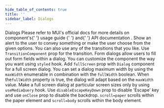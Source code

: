 ```yaml
---
hide_table_of_contents: true
title: ''
sidebar_label: Dialogs
---
```




<Grid container spacing={6}>
  <Grid item xs={12}>
    <Typography variant='h5'>Dialogs</Typography>
    <Typography variant='body2'>
      Please refer to MUI&#39;s official docs for more details on component&#39;s{' '}
      <Link href='https://mui.com/material-ui/react-dialog/' target='_blank' rel='noopener noreferrer' className='no-underline'>
        usage guide
      </Link>{' '}
      and{' '}
      <Link href='https://mui.com/material-ui/react-dialog/#api' target='_blank' rel='noopener noreferrer' className='no-underline'>
        API documentation
      </Link>
      .
    </Typography>
  </Grid>
  <Grid item xs={12} md={6}>
    <CardSnippet
      title='Alerts'
      code={SourceCodeDialogsAlert}
    >
      <Typography className='mbe-4'>
        Show an alert to the user to convey something or make the user choose from the given options.
      </Typography>
      <DialogsAlert />
    </CardSnippet>
  </Grid>
  <Grid item xs={12} md={6}>
    <CardSnippet
      title='Transitions'
      code={SourceCodeDialogsTransition}
    >
      <Typography className='mbe-4'>
        You can also use any of the transitions that you like. Use <code>TransitionComponent</code> prop for the transition.
      </Typography>
      <DialogsTransition />
    </CardSnippet>
  </Grid>
  <Grid item xs={12} md={6}>
    <CardSnippet
      title='Form Dialog'
      code={SourceCodeDialogsForm}
    >
      <Typography className='mbe-4'>
        Form dialogs allow users to fill out form fields within a dialog.
      </Typography>
      <DialogsForm />
    </CardSnippet>
  </Grid>
  <Grid item xs={12} md={6}>
    <CardSnippet
      title='Customized Dialog'
      code={SourceCodeDialogsCustomized}
    >
      <Typography className='mbe-4'>
        You can customize the component the way you want using <code>styled</code> hook.
      </Typography>
      <DialogsCustomized />
    </CardSnippet>
  </Grid>
  <Grid item xs={12} md={6}>
    <CardSnippet
      title='Full Screen Dialog'
      code={SourceCodeDialogsFullScreen}
    >
      <Typography className='mbe-4'>
        Add <code>fullScreen</code> prop with <code>Dialog</code> component for a full screen dialog.
      </Typography>
      <DialogsFullScreen />
    </CardSnippet>
  </Grid>
  <Grid item xs={12} md={6}>
    <CardSnippet
      title='Optional Sizes'
      code={SourceCodeDialogsSizes}
    >
      <Typography className='mbe-4'>
        You can set a dialog maximum width by using the <code>maxWidth</code> enumerable in combination with the <code>fullWidth</code> boolean. When the<code>fullWidth</code> property is true, the dialog will adapt based on the <code>maxWidth</code> value.
      </Typography>
      <DialogsSizes />
    </CardSnippet>
  </Grid>
  <Grid item xs={12} md={6}>
    <CardSnippet
      title='Responsive full-screen'
      code={SourceCodeDialogsRespoFullScreen}
    >
      <Typography className='mbe-4'>
        Make a full screen dialog at particular screen sizes only by using <code>useMediaQuery</code> hook.
      </Typography>
      <DialogsRespoFullScreen />
    </CardSnippet>
  </Grid>
  <Grid item xs={12} md={6}>
    <CardSnippet
      title='Confirmation Dialog'
      code={SourceCodeDialogsConfirmation}
    >
      <Typography className='mbe-4'>
        Use <code>disableEscapeKeyDown</code> prop to disable 'Escape' key and use <code>onClose</code> prop to disable the backdrop.
      </Typography>
      <DialogsConfirmation />
    </CardSnippet>
  </Grid>
  <Grid item xs={12} md={6}>
    <CardSnippet
      title='Scrolling Long Content'
      code={SourceCodeDialogsScroll}
    >
      <Typography className='mbe-4'>
        <code>scroll=paper</code> scrolls within the paper element and <code>scroll=body</code> scrolls within the body element.
      </Typography>
      <DialogsScroll />
    </CardSnippet>
  </Grid>
</Grid>